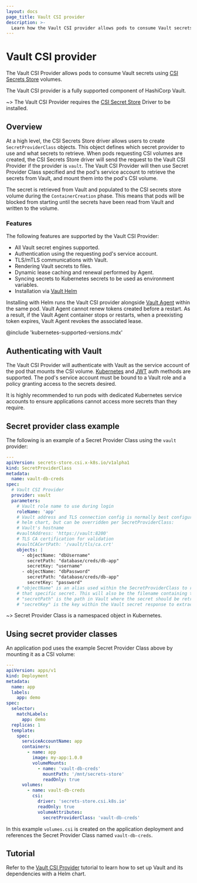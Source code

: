 ```yaml
---
layout: docs
page_title: Vault CSI provider
description: >-
  Learn how the Vault CSI provider allows pods to consume Vault secrets using CSI volumes.
---
```


# Vault CSI provider

The Vault CSI Provider allows pods to consume Vault secrets using
[CSI Secrets Store](https://github.com/kubernetes-sigs/secrets-store-csi-driver) volumes.

The Vault CSI provider is a fully supported component of HashiCorp Vault.

~> The Vault CSI Provider requires the [CSI Secret Store](https://github.com/kubernetes-sigs/secrets-store-csi-driver)
Driver to be installed.

## Overview

At a high level, the CSI Secrets Store driver allows users to create `SecretProviderClass` objects.
This object defines which secret provider to use and what secrets to retrieve. When pods requesting CSI volumes
are created, the CSI Secrets Store driver will send the request to the Vault CSI Provider if the provider
is `vault`. The Vault CSI Provider will then use Secret Provider Class specified and the pod's service account to retrieve
the secrets from Vault, and mount them into the pod's CSI volume.

The secret is retrieved from Vault and populated to the CSI secrets store volume during the `ContainerCreation` phase.
This means that pods will be blocked from starting until the secrets have been read from Vault and written to the volume.

### Features

The following features are supported by the Vault CSI Provider:

- All Vault secret engines supported.
- Authentication using the requesting pod's service account.
- TLS/mTLS communications with Vault.
- Rendering Vault secrets to files.
- Dynamic lease caching and renewal performed by Agent.
- Syncing secrets to Kubernetes secrets to be used as environment variables.
- Installation via [Vault Helm](/vault/docs/platform/k8s/helm)

<Note>

  Installing with Helm runs the Vault CSI provider alongside
  [Vault Agent](/vault/docs/deploy/kubernetes/csi) within the same pod. Vault
  Agent cannot renew tokens created before a restart. As a result, if the Vault
  Agent container stops or restarts, when a preexisting token expires, Vault
  Agent revokes the associated lease.

</Note>

@include 'kubernetes-supported-versions.mdx'

## Authenticating with Vault

The Vault CSI Provider will authenticate with Vault as the service account of the
pod that mounts the CSI volume. [Kubernetes](/vault/docs/auth/kubernetes) and
[JWT](/vault/docs/auth/jwt) auth methods are supported. The pod's service account
must be bound to a Vault role and a policy granting access to the secrets desired.

It is highly recommended to run pods with dedicated Kubernetes service accounts to
ensure applications cannot access more secrets than they require.

## Secret provider class example

The following is an example of a Secret Provider Class using the `vault` provider:

```yaml
---
apiVersion: secrets-store.csi.x-k8s.io/v1alpha1
kind: SecretProviderClass
metadata:
  name: vault-db-creds
spec:
  # Vault CSI Provider
  provider: vault
  parameters:
    # Vault role name to use during login
    roleName: 'app'
    # Vault address and TLS connection config is normally best configured by the
    # helm chart, but can be overridden per SecretProviderClass:
    # Vault's hostname
    #vaultAddress: 'https://vault:8200'
    # TLS CA certification for validation
    #vaultCACertPath: '/vault/tls/ca.crt'
    objects: |
      - objectName: "dbUsername"
        secretPath: "database/creds/db-app"
        secretKey: "username"
      - objectName: "dbPassword"
        secretPath: "database/creds/db-app"
        secretKey: "password"
    # "objectName" is an alias used within the SecretProviderClass to reference
    # that specific secret. This will also be the filename containing the secret.
    # "secretPath" is the path in Vault where the secret should be retrieved.
    # "secretKey" is the key within the Vault secret response to extract a value from.
```

~> Secret Provider Class is a namespaced object in Kubernetes.

## Using secret provider classes

An application pod uses the example Secret Provider Class above by mounting it as a CSI volume:

```yaml
---
apiVersion: apps/v1
kind: Deployment
metadata:
  name: app
  labels:
    app: demo
spec:
  selector:
    matchLabels:
      app: demo
  replicas: 1
  template:
    spec:
      serviceAccountName: app
      containers:
        - name: app
          image: my-app:1.0.0
          volumeMounts:
            - name: 'vault-db-creds'
              mountPath: '/mnt/secrets-store'
              readOnly: true
      volumes:
        - name: vault-db-creds
          csi:
            driver: 'secrets-store.csi.k8s.io'
            readOnly: true
            volumeAttributes:
              secretProviderClass: 'vault-db-creds'
```

In this example `volumes.csi` is created on the application deployment and references
the Secret Provider Class named `vault-db-creds`.

## Tutorial

Refer to the [Vault CSI Provider](/vault/tutorials/kubernetes/kubernetes-secret-store-driver)
tutorial to learn how to set up Vault and its dependencies with a Helm chart.
